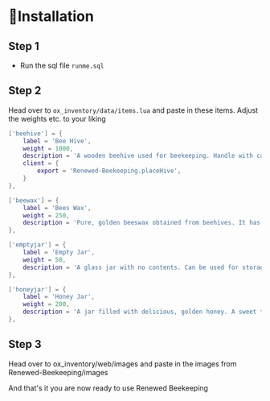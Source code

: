 # 📄Installation

## Step 1

- Run the sql file `runme.sql`

## Step 2

Head over to `ox_inventory/data/items.lua` and paste in these items. Adjust the weights etc. to your liking

```lua
['beehive'] = {
	label = 'Bee Hive',
	weight = 1000,
	description = 'A wooden beehive used for beekeeping. Handle with care!',
	client = {
		export = 'Renewed-Beekeeping.placeHive',
	}
},

['beewax'] = {
	label = 'Bees Wax',
	weight = 250,
	description = 'Pure, golden beeswax obtained from beehives. It has various uses.',
},

['emptyjar'] = {
	label = 'Empty Jar',
	weight = 50,
	description = 'A glass jar with no contents. Can be used for storage or crafting.',
},

['honeyjar'] = {
	label = 'Honey Jar',
	weight = 200,
	description = 'A jar filled with delicious, golden honey. A sweet treat!',
},

```

## Step 3

Head over to ox_inventory/web/images and paste in the images from Renewed-Beekeeping/images

And that's it you are now ready to use Renewed Beekeeping